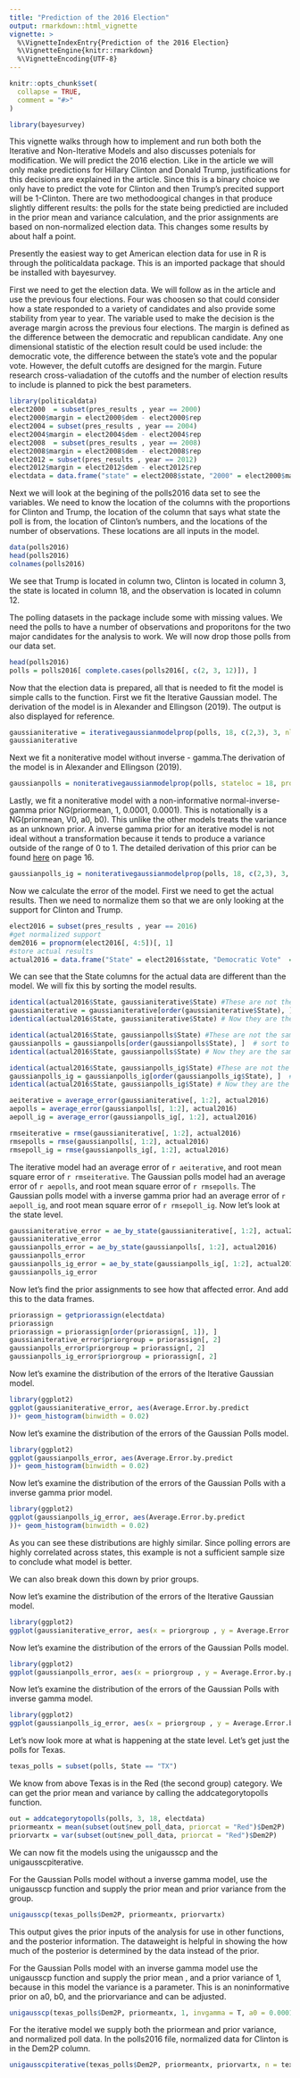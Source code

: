 ```yaml
---
title: "Prediction of the 2016 Election"
output: rmarkdown::html_vignette
vignette: >
  %\VignetteIndexEntry{Prediction of the 2016 Election}
  %\VignetteEngine{knitr::rmarkdown}
  %\VignetteEncoding{UTF-8}
---
```


```r
knitr::opts_chunk$set(
  collapse = TRUE,
  comment = "#>"
)
```

```r
library(bayesurvey)
```

This vignette walks through how to implement and run both both the Iterative and Non-Iterative Models and also discusses potenials for modification. We will predict the 2016 election. Like in the article we will only make predictions for Hillary Clinton and Donald Trump, justifications for this decisions are explained in the article. Since this is a binary choice we only have to predict the vote for Clinton and then Trump's precited support will be 1-Clinton. There are two methodoogical changes in that produce slightly different results: the polls for the state being predictied are included in the prior mean and variance calculation, and the prior assignments are based on non-normalized election data.  This changes some results by about half a point.

Presently the easiest way to get American election data for use in R is through the politicaldata package.  This is an imported package that should be installed with bayesurvey.

First we need to get the election data.  We will follow as in the article and use the previous four elections.  Four was choosen so that could consider how a state responded to a variety of candidates and also provide some stability from year to year. The variable used to make the decision is the average margin across the previous four elections. The margin is defined as the difference between the democratic and republican candidate. Any one dimensional statistic of the election result could be used include: the democratic vote, the difference between the state's vote and the popular vote. However, the defult cutoffs are designed for the margin. Future research cross-valiadation  of the cutoffs and the number of election results to include is planned to pick the best parameters. 

```r
library(politicaldata)
elect2000  = subset(pres_results , year == 2000)
elect2000$margin = elect2000$dem - elect2000$rep
elect2004 = subset(pres_results , year == 2004)
elect2004$margin = elect2004$dem - elect2004$rep
elect2008  = subset(pres_results , year == 2008)
elect2008$margin = elect2008$dem - elect2008$rep
elect2012 = subset(pres_results , year == 2012)
elect2012$margin = elect2012$dem - elect2012$rep
electdata = data.frame("state" = elect2008$state, "2000" = elect2000$margin, "2004" = elect2004$margin, "2008" =  elect2008$margin, "2012" = elect2012$margin)
```

Next we will look at the begining of the polls2016 data set to see the variables. We need to know the location of the columns with the proportions for Clinton and Trump, the location of the column that says what state the poll is from, the location of Clinton's numbers, and the locations of the number of observations. These locations are all inputs in the model.
```r
data(polls2016)
head(polls2016)
colnames(polls2016)
```
We see that Trump is located in column two, Clinton is located in column 3, the state is located in column 18, and the observation is located in column 12.

The polling datasets in the package include some with missing values.  We need the polls to have a number of observations and proporitons for the two major candidates for the analysis to work.  We will now drop those polls from our data set. 
```r
head(polls2016)
polls = polls2016[ complete.cases(polls2016[, c(2, 3, 12)]), ]
```



Now that the election data is prepared, all that is needed to fit the model is simple calls to the function.
First we fit the Iterative Gaussian model. The derivation of the model is in Alexander and Ellingson (2019). The output is also displayed for reference.

```r
gaussianiterative = iterativegaussianmodelprop(polls, 18, c(2,3), 3, nloc = 12, election_data = electdata)
gaussianiterative
```

Next we fit a noniterative model without inverse - gamma.The derivation of the model is in Alexander and Ellingson (2019).
```r
gaussianpolls = noniterativegaussianmodelprop(polls, stateloc = 18, proploc = c(2,3), candidateloc =  3, nloc = 12, election_data = electdata)
```

Lastly, we fit a noniterative model with a non-informative normal-inverse-gamma prior NG(priormean, 1, 0.0001, 0.0001). This is notationally is a NG(priormean, V0, a0, b0).  This unlike the other models treats the variance as an unknown prior. A inverse gamma prior for an iterative model is not ideal without a transformation because it tends to produce a variance outside of the range of 0 to 1. The detailed derivation of this prior can be found [here](https://www.cs.ubc.ca/~murphyk/Papers/bayesGauss.pdf) on page 16.
```r
gaussianpolls_ig = noniterativegaussianmodelprop(polls, 18, c(2,3), 3, 12, election_data = electdata, invgamma = T, v0 = 1, a0 = 0.0001, b0 = 0.0001)
```
Now we calculate the error of the model.
First we need to get the actual results.
Then we need to normalize them so that we are only looking at the support for Clinton and Trump.
```r
elect2016 = subset(pres_results , year == 2016)
#get normalized support
dem2016 = propnorm(elect2016[, 4:5])[, 1]
#store actual results
actual2016 = data.frame("State" = elect2016$state, "Democratic Vote"  = dem2016)

```


We can see that the State columns for the actual data are different than the model. We will fix this by sorting the model results.
```r
identical(actual2016$State, gaussianiterative$State) #These are not the same
gaussianiterative = gaussianiterative[order(gaussianiterative$State), ]# sort to be alphabetical
identical(actual2016$State, gaussianiterative$State) # Now they are the same

identical(actual2016$State, gaussianpolls$State) #These are not the same
gaussianpolls = gaussianpolls[order(gaussianpolls$State), ]  # sort to be alphabetical
identical(actual2016$State, gaussianpolls$State) # Now they are the same

identical(actual2016$State, gaussianpolls_ig$State) #These are not the same
gaussianpolls_ig = gaussianpolls_ig[order(gaussianpolls_ig$State), ]  # sort to be alphabetical
identical(actual2016$State, gaussianpolls_ig$State) # Now they are the same

```


```r
aeiterative = average_error(gaussianiterative[, 1:2], actual2016) 
aepolls = average_error(gaussianpolls[, 1:2], actual2016)
aepoll_ig = average_error(gaussianpolls_ig[, 1:2], actual2016)

rmseiterative = rmse(gaussianiterative[, 1:2], actual2016) 
rmsepolls = rmse(gaussianpolls[, 1:2], actual2016)
rmsepoll_ig = rmse(gaussianpolls_ig[, 1:2], actual2016)

```
The iterative model had an average error of `r aeiterative`, and root mean square error of `r rmseiterative`. The Gaussian polls model had an average error of `r aepolls`, and root mean square error of `r rmsepolls`. The Gaussian polls model with a inverse gamma prior had an average error of `r aepoll_ig`, and root mean square error of `r rmsepoll_ig`.
Now let's look at the state level.

```r
gaussianiterative_error = ae_by_state(gaussianiterative[, 1:2], actual2016)
gaussianiterative_error
gaussianpolls_error = ae_by_state(gaussianpolls[, 1:2], actual2016)
gaussianpolls_error
gaussianpolls_ig_error = ae_by_state(gaussianpolls_ig[, 1:2], actual2016)
gaussianpolls_ig_error


```





Now let's find the prior assignments to see how that affected error. And add this to the data frames.
```r
priorassign = getpriorassign(electdata)
priorassign
priorassign = priorassign[order(priorassign[, 1]), ]
gaussianiterative_error$priorgroup = priorassign[, 2]
gaussianpolls_error$priorgroup = priorassign[, 2]
gaussianpolls_ig_error$priorgroup = priorassign[, 2]
```

Now let's examine the distribution of the errors of the Iterative Gaussian model.
```r
library(ggplot2)
ggplot(gaussianiterative_error, aes(Average.Error.by.predict
))+ geom_histogram(binwidth = 0.02)
```

Now let's examine the distribution of the errors of the Gaussian Polls model.
```r
library(ggplot2)
ggplot(gaussianpolls_error, aes(Average.Error.by.predict
))+ geom_histogram(binwidth = 0.02)
```

Now let's examine the distribution of the errors of the Gaussian Polls with a inverse gamma prior model.
```r
library(ggplot2)
ggplot(gaussianpolls_ig_error, aes(Average.Error.by.predict
))+ geom_histogram(binwidth = 0.02)
```

As you can see these distributions are highly similar. Since polling errors are highly correlated across states, this example is not a sufficient sample size to conclude what model is better. 

We can also break down this down by prior groups.

Now let's examine the distribution of the errors of the Iterative Gaussian model.
```r
library(ggplot2)
ggplot(gaussianiterative_error, aes(x = priorgroup , y = Average.Error.by.predict))+ geom_boxplot()
```

Now let's examine the distribution of the errors of the Gaussian Polls model.
```r
library(ggplot2)
ggplot(gaussianpolls_error, aes(x = priorgroup , y = Average.Error.by.predict))+ geom_boxplot()
```
Now let's examine the distribution of the errors of the Gaussian Polls with inverse gamma model.
```r
library(ggplot2)
ggplot(gaussianpolls_ig_error, aes(x = priorgroup , y = Average.Error.by.predict))+ geom_boxplot()
```


Let's now look more at what is happening at the state level. Let's get just the polls for Texas.
```r
texas_polls = subset(polls, State == "TX")
```

We know from above Texas is in the Red  (the second group) category. We can get the prior mean and variance by calling the addcategorytopolls function.
```r
out = addcategorytopolls(polls, 3, 18, electdata)
priormeantx = mean(subset(out$new_poll_data, priorcat = "Red")$Dem2P)
priorvartx = var(subset(out$new_poll_data, priorcat = "Red")$Dem2P)

```

We can now fit the models using the unigausscp and the unigausscpiterative. 


For the Gaussian Polls model without a inverse gamma model,  use the unigausscp function and supply the prior mean and prior variance from the group.

```r
unigausscp(texas_polls$Dem2P, priormeantx, priorvartx)
```
This output gives the prior inputs of the analysis for use in other functions, and the posterior information.  The dataweight is helpful in showing the how much of the posterior is determined by the data instead of the prior.

For the Gaussian Polls model with an inverse gamma model use the unigausscp function and supply the prior mean , and a prior variance of 1, because in this model the variance is a parameter. This is an noninformative prior on a0, b0, and the priorvariance and can be adjusted.

```r
unigausscp(texas_polls$Dem2P, priormeantx, 1, invgamma = T, a0 = 0.0001, b0 = 0.0001)
```


For the iterative model we supply both the priormean and prior variance, and normalized poll data. In the polls2016 file, normalized data for Clinton is in the Dem2P column.

```r
unigausscpiterative(texas_polls$Dem2P, priormeantx, priorvartx, n = texas_polls$observations)
```

